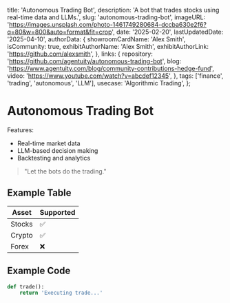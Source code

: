 
  title: 'Autonomous Trading Bot',
  description: 'A bot that trades stocks using real-time data and LLMs.',
  slug: 'autonomous-trading-bot',
  imageURL: 'https://images.unsplash.com/photo-1461749280684-dccba630e2f6?q=80&w=800&auto=format&fit=crop',
  date: '2025-02-20',
  lastUpdatedDate: '2025-04-10',
  authorData: {
    showroomCardName: 'Alex Smith',
    isCommunity: true,
    exhibitAuthorName: 'Alex Smith',
    exhibitAuthorLink: 'https://github.com/alexsmith',
  },
  links: {
    repository: 'https://github.com/agentuity/autonomous-trading-bot',
    blog: 'https://www.agentuity.com/blog/community-contributions-hedge-fund',
    video: 'https://www.youtube.com/watch?v=abcdef12345',
  },
  tags: ['finance', 'trading', 'autonomous', 'LLM'],
  usecase: 'Algorithmic Trading',
};

# Autonomous Trading Bot

Features:
- Real-time market data
- LLM-based decision making
- Backtesting and analytics

> "Let the bots do the trading."

## Example Table

| Asset   | Supported |
|---------|-----------|
| Stocks  | ✅        |
| Crypto  | ✅        |
| Forex   | ❌        |

## Example Code

```python
def trade():
    return 'Executing trade...'
```